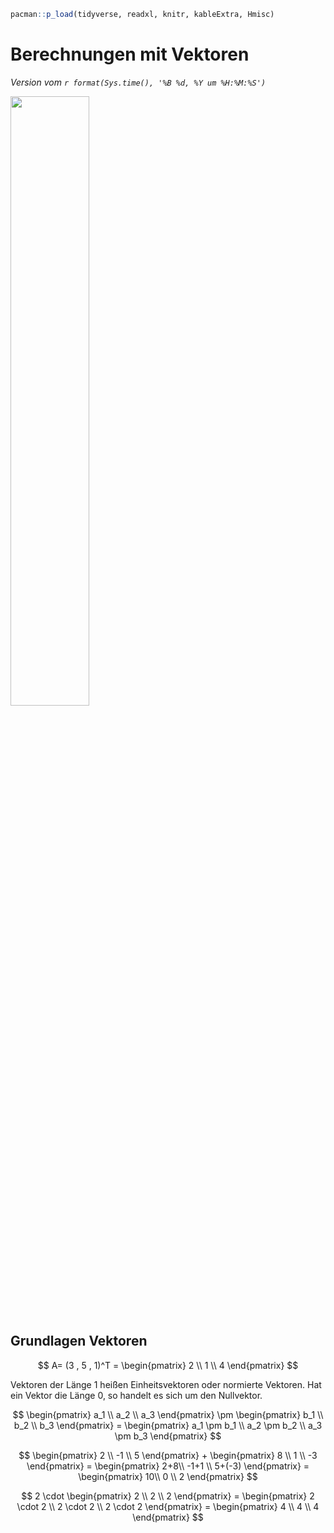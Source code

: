 ```r
pacman::p_load(tidyverse, readxl, knitr, kableExtra, Hmisc)
```

# Berechnungen mit Vektoren {#sec-vec}

*Version vom `r format(Sys.time(), '%B %d, %Y um %H:%M:%S')`*

![](images/caution.png){fig-align="center" width="50%"}


## Grundlagen Vektoren

$$
A= (3 , 5 , 1)^T = \begin{pmatrix} 2 \\ 1 \\ 4 \end{pmatrix} 
$$

Vektoren der Länge 1 heißen Einheitsvektoren oder normierte Vektoren. Hat ein Vektor die Länge 0, so handelt es sich um den Nullvektor.

$$
\begin{pmatrix} a_1 \\ a_2 \\ a_3 \end{pmatrix} 
\pm 
\begin{pmatrix} b_1 \\ b_2 \\ b_3 \end{pmatrix} 
= 
\begin{pmatrix} a_1 \pm b_1 \\ a_2 \pm b_2 \\ a_3 \pm b_3 \end{pmatrix} 
$$

$$
\begin{pmatrix}
2 \\ -1 \\ 5 
\end{pmatrix}
+
\begin{pmatrix} 
8 \\ 1 \\ -3 
\end{pmatrix} 
=
\begin{pmatrix} 
2+8\\ -1+1 \\ 5+(-3) 
\end{pmatrix}
=
\begin{pmatrix} 
10\\ 0 \\ 2 
\end{pmatrix} 
$$

$$
2 \cdot \begin{pmatrix} 2 \\ 2 \\ 2 \end{pmatrix}  =
\begin{pmatrix} 2 \cdot 2 \\ 2 \cdot 2 \\ 2 \cdot 2 \end{pmatrix}  =
\begin{pmatrix} 4 \\ 4 \\ 4 \end{pmatrix}
$$

